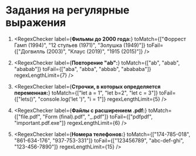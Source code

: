 
# Задания на регулярные выражения

1.  <RegexChecker
      label={<b>Фильмы до 2000 года:</b>}
      toMatch={["Форрест Гамп (1994)", "12 стульев (1971)", "Золушка (1949)"]}
      toFail={["Догвилль (2003)", "Клаус (2019)", "1915 (2015)"]}
    />

1.  <RegexChecker
      label={<b>Повторение "ab":</b>}
      toMatch={["ab", "abab", "ababab"]}
      toFail={["aba", "abba", "abbab", "abababa"]}
      regexLengthLimit={7}
    />

1.  <RegexChecker
      label={<b>Строчки, в которых определяется переменная:</b>}
      toMatch={["let a = 1", "let b=2", "let   c = 3"]}
      toFail={["lets()", "console.log('let ')", "i = 1"]}
      regexLengthLimit={5}
    />

1.  <RegexChecker
      label={<b>Файлы с расширением .pdf:</b>}
      toMatch={["file.pdf", "Form (final).pdf", "_.pdf"]}
      toFail={["pdfpdf", "important.pdf.exe"]}
      regexLengthLimit={6}
    />

1.  <RegexChecker
      label={<b>Номера телефонов:</b>}
      toMatch={["174-785-018", "861-634-176", "937-753-331"]}
      toFail={["123456789", "abc-def-ghi", "123-456-7890"]}
      regexLengthLimit={15}
    />